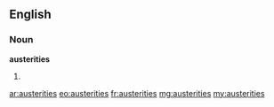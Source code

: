 ==English==

===Noun===
'''austerities'''

#{{plural of|austerity}}

[[ar:austerities]]
[[eo:austerities]]
[[fr:austerities]]
[[mg:austerities]]
[[my:austerities]]